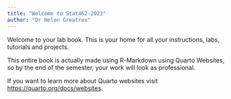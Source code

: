 ```yaml
---
title: "Welcome to Stat462-2023"
author: "Dr Helen Greatrex"
---
```


Welcome to your lab book. This is your home for all your instructions, labs, tutorials and projects.

This entire book is actually made using R-Markdown using Quarto Websites, so by the end of the semester, your work will look as professional.

If you want to learn more about Quarto websites visit <https://quarto.org/docs/websites>.
